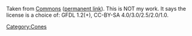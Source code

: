 {{Note|This is not the same as [https://images.videolan.org/images/VLMC-Icon.png the official icon]}}
Taken from [https://commons.wikimedia.org/wiki/File:Vlmc-icon.png Commons] ([https://commons.wikimedia.org/w/index.php?title=File:Vlmc-icon.png&oldid=168998326 permanent link]). This is NOT my work. It says the license is a choice of: GFDL 1.2(+), CC-BY-SA 4.0/3.0/2.5/2.0/1.0.

[[Category:Cones]]